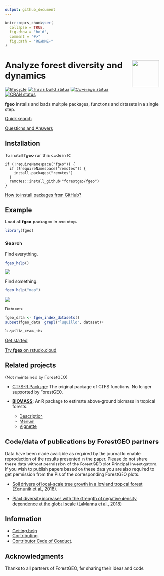 ```yaml
---
output: github_document
---
```

<!-- README.md is generated from README.Rmd. Please edit that file -->

```r
knitr::opts_chunk$set(
  collapse = TRUE,
  fig.show = "hold",
  comment = "#>",
  fig.path = "README-"
)
```

# <img src="https://i.imgur.com/m8FNhQR.png" align="right" height=88 /> Analyze forest diversity and dynamics

[![lifecycle](https://img.shields.io/badge/lifecycle-experimental-orange.svg)](https://www.tidyverse.org/lifecycle/#experimental)
[![Travis build status](https://travis-ci.org/forestgeo/fgeo.svg?branch=master)](https://travis-ci.org/forestgeo/fgeo)
[![Coverage status](https://coveralls.io/repos/github/forestgeo/fgeo/badge.svg)](https://coveralls.io/r/forestgeo/fgeo?branch=master)
[![CRAN status](https://www.r-pkg.org/badges/version/fgeo)](https://cran.r-project.org/package=fgeo)

__fgeo__ installs and loads multiple packages, functions and datasets in a single step.

[Quick search](https://forestgeo.github.io/fgeo/articles/quick-search.html)

[Questions and Answers](https://forestgeo.github.io/fgeo/articles/questions-and-answers.html)

## Installation

To install __fgeo__ run this code in R:

```
if (!requireNamespace("fgeo")) {
  if (!requireNamespace("remotes")) {
    install.packages("remotes")
  }
  remotes::install_github("forestgeo/fgeo")
}
```

[How to install packages from GitHub?](https://goo.gl/dQKEeg)

## Example

Load all __fgeo__ packages in one step.

```r
library(fgeo)
```

### Search

Find everything.

```R
fgeo_help()
```

![](https://i.imgur.com/up282WS.png)

Find something.

```R
fgeo_help("map")
```

![](https://i.imgur.com/ud4qsmC.png)

Datasets.

```r
fgeo_data <- fgeo_index_datasets()
subset(fgeo_data, grepl("luquillo", dataset))

luquillo_stem_1ha
```

[Get started](https://forestgeo.github.io/fgeo/articles/fgeo.html#get-started)

[Try __fgeo__ on rstudio.cloud](http://bit.ly/fgeo-demo)

## Related projects

(Not maintained by ForestGEO)

* [CTFS-R Package](http://ctfs.si.edu/Public/CTFSRPackage/): The original package of CTFS functions. No longer supported by ForestGEO.

* [__BIOMASS__](https://CRAN.R-project.org/package=BIOMASS): An R package to estimate above-ground biomass in tropical forests.
    * [Description](https://CRAN.R-project.org/package=BIOMASS)
    * [Manual](https://cran.r-project.org/web/packages/BIOMASS/BIOMASS.pdf)
    * [Vignette](https://cran.r-project.org/web/packages/BIOMASS/vignettes/VignetteBiomass.html)

## Code/data of publications by ForestGEO partners

Data have been made available as required by the journal to enable reproduction of the results presented in the paper. Please do not share these data without permission of the ForestGEO plot Principal Investigators. If you wish to publish papers based on these data you are also required to get permission from the PIs of the corresponding ForestGEO plots.

* [Soil drivers of local-scale tree growth in a lowland tropical forest (Zemunik et al., 2018).](https://github.com/SoilLabAtSTRI/Soil-drivers-of-tree-growth)

* [Plant diversity increases with the strength of negative density dependence at the global scale (LaManna et al., 2018)](https://github.com/forestgeo/LaManna_et_al_Science)

## Information

* [Getting help](SUPPORT.md).
* [Contributing](CONTRIBUTING.md).
* [Contributor Code of Conduct](CODE_OF_CONDUCT.md).

## Acknowledgments

Thanks to all partners of ForestGEO, for sharing their ideas and code.
